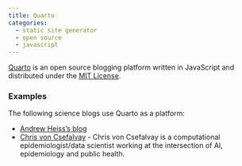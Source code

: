 ```yaml
---
title: Quarto
categories:
  - static site generator
  - open source
  - javascript
---
```


[Quarto](https://quarto.org) is an open source blogging platform written in JavaScript and distributed under the [MIT License](https://opensource.org/license/mit/).

### Examples

The following science blogs use Quarto as a platform:

* [Andrew Heiss's blog](https://www.andrewheiss.com/)
* [Chris von Csefalvay](https://chrisvoncsefalvay.com/posts/index.html) - Chris von Csefalvay is a computational epidemiologist/data scientist working at the intersection of AI, epidemiology and public health.